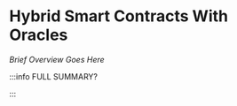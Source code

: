 # Hybrid Smart Contracts With Oracles

_Brief Overview Goes Here_


<DocCardList />

:::info FULL SUMMARY?

<QuestButton
  text="Go To Campaign Page"
  link="https://app.stackup.dev/campaign_page/1672975410754x240652046042660860"
/>

:::
